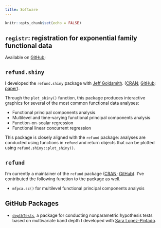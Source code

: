 ```yaml
---
title: Software
---
```


```r
knitr::opts_chunk$set(echo = FALSE)
```

<link rel="stylesheet" href="academicons.css"/>
<link rel="stylesheet" href="styles.css" type="text/css">

## `registr`: registration for exponential family functional data

Available on [GitHub](https://github.com/julia-wrobel/registr);

## `refund.shiny`

I developed the `refund.shiny` package with [Jeff Goldsmith](http://jeffgoldsmith.com/).  ([CRAN](https://cran.r-project.org/web/packages/refund.shiny/index.html); [GitHub](https://github.com/refunders/refund.shiny); [paper](http://onlinelibrary.wiley.com/doi/10.1002/sta4.109/abstract)). 

Through the `plot_shiny()` function, this package produces interactive graphics for several of the most common functional data analyses:

* Functional principal components analysis
* Multilevel and time-varying functional principal components analysis
* Function-on-scalar regression
* Functional linear concurrent regression

This package is closely aligned with the `refund` package: analyses are conducted using functions in `refund` and return objects that can be plotted using `refund.shiny::plot_shiny()`.

## `refund`

I'm currently a maintainer of the `refund` package ([CRAN](https://cran.r-project.org/web/packages/refund/index.html); [GitHub](https://github.com/refunders/refund)). I've contributed the following function to the package as well.

* `mfpca.sc()` for multilevel functional principal components analysis


## GitHub Packages

* [`depthTests`](https://github.com/julia-wrobel/depthTests), a package for conducting nonparametric hypothesis tests based on multivariate band depth I developed with [Sara Lopez-Pintado](https://www.mailman.columbia.edu/people/our-faculty/sl2929).






